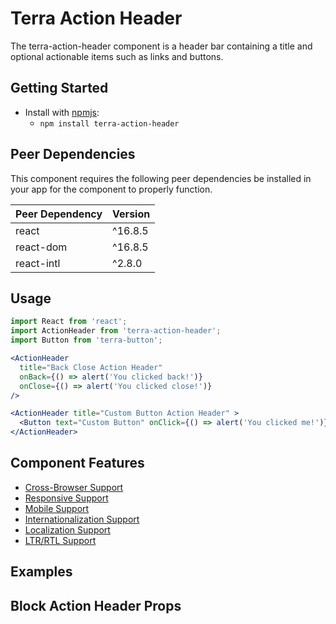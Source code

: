 


# Terra Action Header

The terra-action-header component is a header bar containing a title and optional actionable items such as links and buttons.

## Getting Started

- Install with [npmjs](https://www.npmjs.com):
  - `npm install terra-action-header`

<!-- AUTO-GENERATED-CONTENT:START Peer Dependencies -->
## Peer Dependencies

This component requires the following peer dependencies be installed in your app for the component to properly function.

| Peer Dependency | Version |
|-|-|
| react | ^16.8.5 |
| react-dom | ^16.8.5 |
| react-intl | ^2.8.0 |



<!-- AUTO-GENERATED-CONTENT:END -->

## Usage

```jsx
import React from 'react';
import ActionHeader from 'terra-action-header';
import Button from 'terra-button';

<ActionHeader
  title="Back Close Action Header"
  onBack={() => alert('You clicked back!')}
  onClose={() => alert('You clicked close!')}
/>

<ActionHeader title="Custom Button Action Header" >
  <Button text="Custom Button" onClick={() => alert('You clicked me!')} />
</ActionHeader>
```

## Component Features

 * [Cross-Browser Support](https://github.com/cerner/terra-ui/blob/master/src/terra-dev-site/contributing/ComponentStandards.e.contributing.md#cross-browser-support)
 * [Responsive Support](https://github.com/cerner/terra-ui/blob/master/src/terra-dev-site/contributing/ComponentStandards.e.contributing.md#responsive-support)
 * [Mobile Support](https://github.com/cerner/terra-ui/blob/master/src/terra-dev-site/contributing/ComponentStandards.e.contributing.md#mobile-support)
 * [Internationalization Support](https://github.com/cerner/terra-ui/blob/master/src/terra-dev-site/contributing/ComponentStandards.e.contributing.md#internationalization-i18n-support)
 * [Localization Support](https://github.com/cerner/terra-ui/blob/master/src/terra-dev-site/contributing/ComponentStandards.e.contributing.md#internationalization-i18n-support)
 * [LTR/RTL Support](https://github.com/cerner/terra-ui/blob/master/src/terra-dev-site/contributing/ComponentStandards.e.contributing.md#ltr--rtl-support)

## Examples
<DefaultActionHeader />
<BackActionHeader />
<CloseActionHeader />
<BackCloseActionHeader />
<BackPreviousNextCloseActionHeader />
<MaximizeCloseActionHeader />
<MinimizeCustomButtonActionHeader />
<LongWrappingTextHeader />

## Block Action Header Props

<ActionHeaderPropsTable />